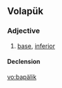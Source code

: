 ==Volapük==

===Adjective===
{{infl|vo|adjective}}

# [[base]], [[inferior]]

====Declension====
{{vo-decl-adj}}

[[vo:bapälik]]